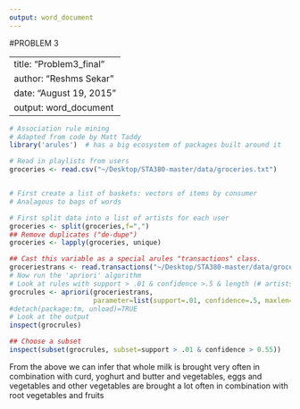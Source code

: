```yaml
---
output: word_document
---
```

#PROBLEM 3

---
title: "Problem3_final"
author: "Reshms Sekar"
date: "August 19, 2015"
output: word_document
---

```r
# Association rule mining
# Adapted from code by Matt Taddy
library('arules')  # has a big ecosystem of packages built around it

# Read in playlists from users
groceries <- read.csv("~/Desktop/STA380-master/data/groceries.txt")


# First create a list of baskets: vectors of items by consumer
# Analagous to bags of words

# First split data into a list of artists for each user
groceries <- split(groceries,f=",")
## Remove duplicates ("de-dupe")
groceries <- lapply(groceries, unique)

## Cast this variable as a special arules "transactions" class.
groceriestrans <- read.transactions("~/Desktop/STA380-master/data/groceries.txt",format=c("basket"),sep=",",encoding="unknown",rm.duplicates=TRUE)
# Now run the 'apriori' algorithm
# Look at rules with support > .01 & confidence >.5 & length (# artists) <= 4
grocrules <- apriori(groceriestrans, 
                     parameter=list(support=.01, confidence=.5, maxlen=4))
#detach(package:tm, unload)=TRUE                    
# Look at the output
inspect(grocrules)

## Choose a subset
inspect(subset(grocrules, subset=support > .01 & confidence > 0.55))

```
From the above we can infer that whole milk is brought very often in combination with curd, yoghurt and
butter and vegetables, eggs and vegetables and other vegetables are brought a lot often in 
combination with root vegetables and fruits
